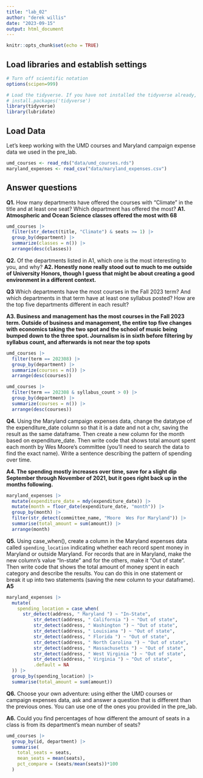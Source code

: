 ```yaml
---
title: "lab_02"
author: "derek willis"
date: "2023-09-15"
output: html_document
---
```


```r
knitr::opts_chunk$set(echo = TRUE)
```

## Load libraries and establish settings

```r
# Turn off scientific notation
options(scipen=999)

# Load the tidyverse. If you have not installed the tidyverse already, remove the # from the next line and run it first.  
# install.packages('tidyverse')
library(tidyverse)
library(lubridate)
```

## Load Data

Let's keep working with the UMD courses and Maryland campaign expense data we used in the pre_lab.

```r
umd_courses <- read_rds("data/umd_courses.rds")
maryland_expenses <- read_csv("data/maryland_expenses.csv") 
```

## Answer questions

**Q1.** How many departments have offered the courses with "Climate" in the title and at least one seat? Which department has offered the most? **A1. Atmospheric and Ocean Science classes offered the most with 68**

```r
umd_courses |>
  filter(str_detect(title, "Climate") & seats >= 1) |>
  group_by(department) |>
  summarize(classes = n()) |>
  arrange(desc(classes))
```

**Q2.** Of the departments listed in A1, which one is the most interesting to you, and why? **A2. Honestly none really stood out to much to me outside of University Honors, though I guess that might be about creating a good environment in a different context.**

**Q3** Which departments have the most courses in the Fall 2023 term? And which departments in that term have at least one syllabus posted? How are the top five departments different in each result?

**A3. Business and management has the most courses in the Fall 2023 term. Outside of business and management, the entire top five changes with economics taking the two spot and the school of music being bumped down to the three spot. Journalism is in sixth before filtering by syllabus count, and afterwards is not near the top spots**

```r
umd_courses |>
  filter(term == 202308) |>
  group_by(department) |>
  summarize(courses = n()) |>
  arrange(desc(courses))

umd_courses |>
  filter(term == 202308 & syllabus_count > 0) |>
  group_by(department) |>
  summarize(courses = n()) |>
  arrange(desc(courses))
```

**Q4.** Using the Maryland campaign expenses data, change the datatype of the expenditure_date column so that it is a date and not a chr, saving the result as the same dataframe. Then create a new column for the month based on expenditure_date. Then write code that shows total amount spent each month by Wes Moore's committee (you'll need to search the data to find the exact name). Write a sentence describing the pattern of spending over time.

**A4. The spending mostly increases over time, save for a slight dip September through November of 2021, but it goes right back up in the months following.**

```r
maryland_expenses |>
  mutate(expenditure_date = mdy(expenditure_date)) |>
  mutate(month = floor_date(expenditure_date, "month")) |>
  group_by(month) |>
  filter(str_detect(committee_name, "Moore  Wes For Maryland")) |>
  summarise(total_amount = sum(amount)) |>
  arrange(month)
```

**Q5.** Using case_when(), create a column in the Maryland expenses data called `spending_location` indicating whether each record spent money in Maryland or outside Maryland. For records that are in Maryland, make the new column's value "In-state" and for the others, make it "Out of state". Then write code that shows the total amount of money spent in each category and describe the results. You can do this in one statement or break it up into two statements (saving the new column to your dataframe). **A5**

```r
maryland_expenses |>
  mutate(
    spending_location = case_when(
      str_detect(address, " Maryland ") ~ "In-State",
          str_detect(address, " California ") ~ "Out of state",
          str_detect(address, " Washington ") ~ "Out of state",
          str_detect(address, " Louisiana ") ~ "Out of state",
          str_detect(address, " Florida ") ~ "Out of state",
          str_detect(address, " North Carolina ") ~ "Out of state",
          str_detect(address, " Massachusetts ") ~ "Out of state",
          str_detect(address, " West Virginia ") ~ "Out of state",
          str_detect(address, " Virginia ") ~ "Out of state",
          .default = NA
  )) |>
  group_by(spending_location) |>
  summarise(total_amount = sum(amount))
```

**Q6.** Choose your own adventure: using either the UMD courses or campaign expenses data, ask and answer a question that is different than the previous ones. You can use one of the ones you provided in the pre_lab.

**A6.** Could you find percentages of how different the amount of seats in a class is from its department's mean number of seats?

```r
umd_courses |> 
  group_by(id, department) |>
  summarise(
    total_seats = seats,
    mean_seats = mean(seats),
    pct_compare = (seats/mean(seats))*100
  )
```
